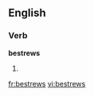 ==English==

===Verb===
'''bestrews'''

# {{third-person singular of|[[bestrew]]}}

[[fr:bestrews]]
[[vi:bestrews]]